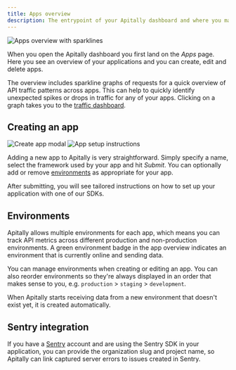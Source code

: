 ```yaml
---
title: Apps overview
description: The entrypoint of your Apitally dashboard and where you manage apps.
---
```


<img src="https://assets.apitally.io/docs/2025-05-27/apps.webp" alt="Apps overview with sparklines" class="rounded-xl" />

When you open the Apitally dashboard you first land on the *Apps* page.
Here you see an overview of your applications and you can create, edit and delete apps.

The overview includes sparkline graphs of requests for a quick overview of API traffic patterns across apps.
This can help to quickly identify unexpected spikes or drops in traffic for any of your apps.
Clicking on a graph takes you to the [traffic dashboard](/features/traffic-dashboard).

## Creating an app

<div className="flex flex-row justify-between gap-4" style={{ margin: "-1rem 0" }}>
  <img src="https://assets.apitally.io/docs/2025-05-27/create-app.webp" alt="Create app modal" class="rounded" />
  <img src="https://assets.apitally.io/docs/2025-05-27/app-setup-instructions.webp" alt="App setup instructions" class="rounded" />
</div>

Adding a new app to Apitally is very straightforward. Simply specify a name, select the framework used by your app and hit *Submit*.
You can optionally add or remove [environments](#environments) as appropriate for your app.

After submitting, you will see tailored instructions on how to set up your application with one of our SDKs.

## Environments

Apitally allows multiple environments for each app, which means you can track API metrics across different production and non-production environments.
A green environment badge in the app overview indicates an environment that is currently online and sending data.

You can manage environments when creating or editing an app. You can also reorder environments so they're always displayed in an order that makes sense to you, e.g. `production` > `staging` > `development`.

When Apitally starts receiving data from a new environment that doesn't exist yet, it is created automatically.

## Sentry integration

If you have a [Sentry](https://sentry.io) account and are using the Sentry SDK in your application, you can provide the organization slug and project name, so Apitally can link captured server errors to issues created in Sentry.
